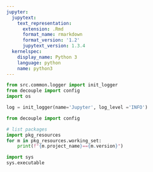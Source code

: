 ```yaml
---
jupyter:
  jupytext:
    text_representation:
      extension: .Rmd
      format_name: rmarkdown
      format_version: '1.2'
      jupytext_version: 1.3.4
  kernelspec:
    display_name: Python 3
    language: python
    name: python3
---
```


```python
from src.common.logger import init_logger
from decouple import config
import os

log = init_logger(name='Jupyter', log_level ='INFO')
```

```python
from decouple import config
```

```python
# list packages
import pkg_resources
for m in pkg_resources.working_set:
    print(f"{m.project_name}=={m.version}")
```

```python
import sys
sys.executable
```

```python

```
